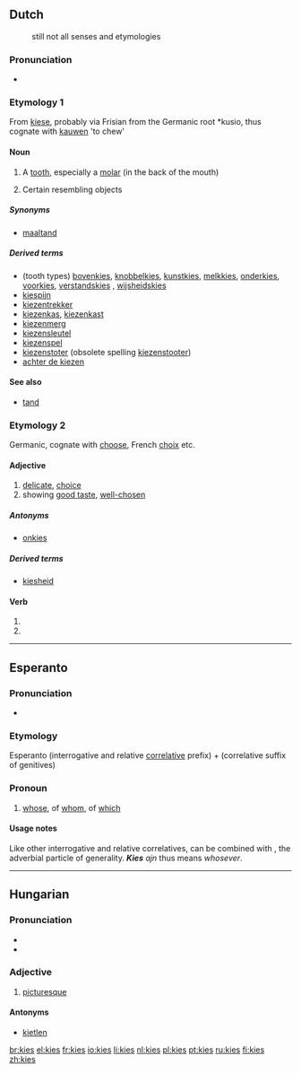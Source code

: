 {{also|Kies}}
==Dutch==
:still not all senses and etymologies
===Pronunciation===
* {{IPA|lang=nl|/kis/}}

===Etymology 1===
From {{etyl|dum|nl}} [[kiese]], probably via Frisian from the Germanic root *kusio, thus cognate with [[kauwen]] 'to chew'

====Noun====
{{nl-noun|g=m|kiezen|kiesje}}

# A [[tooth]], especially a [[molar]] (in the back of the mouth)
# {{figurative}} Certain resembling objects

=====Synonyms=====
* [[maaltand]]

=====Derived terms=====
* (tooth types) [[bovenkies]], [[knobbelkies]], [[kunstkies]], [[melkkies]], [[onderkies]], [[voorkies]], [[verstandskies]] {{m|f}}, [[wijsheidskies]]
* [[kiespijn]]
* [[kiezentrekker]] {{m}}
* [[kiezenkas]], [[kiezenkast]]
* [[kiezenmerg]] {{n}} 
* [[kiezensleutel]] 
* [[kiezenspel]] {{n}} 
* [[kiezenstoter]] {{m}} (obsolete spelling [[kiezenstooter]])
* [[achter de kiezen]]

====See also====
* [[tand]]

===Etymology 2===
Germanic, cognate with [[choose]], French [[choix]] etc.

====Adjective====
{{nl-adj|kieze|sup=peri|sup2=kiest}}

# [[delicate]], [[choice]]
# showing [[good taste]], [[well-chosen]]

=====Antonyms=====
* [[onkies]]

=====Derived terms=====
* [[kiesheid]]

====Verb====
{{infl|nl}}

# {{nl-verb-form|p=1|n=sg|t=pres|m=ind|kiezen}}
# {{nl-verb-form|m=imp|kiezen}}

----

==Esperanto==

===Pronunciation===
* {{IPA|lang=eo|/'kɪɛs/}}

===Etymology===
Esperanto {{term|ki-|lang=eo}} (interrogative and relative [[:Category:Esperanto correlatives|correlative]] prefix) + {{term|-es|lang=eo}} (correlative suffix of genitives)

===Pronoun===
{{infl|eo|correlative|interrogative and relative correlative of genitives||plural|kies|accusative singular|kies|accusative plural|kies}}

# [[whose]], of [[whom]], of [[which]]

====Usage notes====
Like other interrogative and relative correlatives, {{term|kies}} can be combined with {{term|ajn}}, the adverbial particle of generality. '''''Kies''' ajn'' thus means ''whosever''.

{{eo BRO|1}}

----

==Hungarian==

===Pronunciation===
* {{IPA|/ˈkijɛʃ/|lang=hu}}
* {{hyphenation|ki|es}}

===Adjective===
{{hu-adj|ebb}}

# {{archaic|lang=hu}} [[picturesque]]

====Antonyms====
* [[kietlen]]

[[br:kies]]
[[el:kies]]
[[fr:kies]]
[[io:kies]]
[[li:kies]]
[[nl:kies]]
[[pl:kies]]
[[pt:kies]]
[[ru:kies]]
[[fi:kies]]
[[zh:kies]]